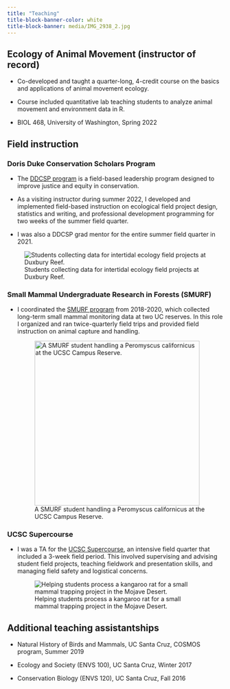 ```yaml
---
title: "Teaching"
title-block-banner-color: white
title-block-banner: media/IMG_2938_2.jpg
---
```


## Ecology of Animal Movement (instructor of record)

-   Co-developed and taught a quarter-long, 4-credit course on the basics and applications of animal movement ecology.

-   Course included quantitative lab teaching students to analyze animal movement and
    environment data in R.![]()

-   BIOL 468, University of Washington, Spring 2022

## Field instruction

### Doris Duke Conservation Scholars Program

-   The [DDCSP program](https://conservationscholars.ucsc.edu/) is a field-based leadership program designed to improve justice and equity in conservation.

-   As a visiting instructor during summer 2022, I developed and implemented field-based instruction on ecological field project design, statistics and writing, and professional development programming for two weeks of the summer field quarter.

-   I was also a DDCSP grad mentor for the entire summer field quarter in 2021.

![Students collecting data for intertidal ecology field projects at Duxbury Reef.](media/IMG_4903.jpg)

### Small Mammal Undergraduate Research in Forests (SMURF)

-   I coordinated the [SMURF program](https://undergradresearch.ucsc.edu/ugr/small-mammal-undergraduate-research-in-the-forest-smurf/) from 2018-2020, which collected long-term small mammal monitoring data at two UC reserves. In this role I organized and ran twice-quarterly field trips and provided field instruction on animal capture and handling.

    ![A SMURF student handling a Peromyscus californicus at the UCSC Campus Reserve.](media/IMG_8135.jpg){width="4in"}

### UCSC Supercourse

-   I was a TA for the [UCSC Supercourse](https://www.eeb.ucsc.edu/academics/undergrad/field-experience/field-experience-quarters.html), an intensive field quarter that included a 3-week field period. This involved supervising and advising student field projects, teaching fieldwork and presentation skills, and managing field safety and logistical concerns.

    ![Helping students process a kangaroo rat for a small mammal trapping project in the Mojave Desert.](media/IMG_2567.jpg)

## Additional teaching assistantships

-   Natural History of Birds and Mammals, UC Santa Cruz, COSMOS program, Summer 2019

-   Ecology and Society (ENVS 100), UC Santa Cruz, Winter 2017

-   Conservation Biology (ENVS 120), UC Santa Cruz, Fall 2016

### 
